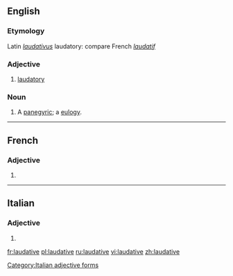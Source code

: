 ==English==

===Etymology===
Latin ''[[laudativus]]'' laudatory: compare French ''[[laudatif]]''

===Adjective===
{{en-adj}}

# [[laudatory]]

===Noun===
{{en-noun}}

# {{context|obsolete|lang=en}} A [[panegyric]]; a [[eulogy]].
#: {{rfquotek|Francis Bacon}}

----

==French==

===Adjective===
{{fr-adj-form}} {{g|f}}

# {{feminine of|laudatif|lang=fr}}

----

==Italian==

===Adjective===
{{head|it}} {{g|f}}

# {{feminine plural of|laudativo|lang=it}}

[[Category:Italian adjective forms]]

[[fr:laudative]]
[[pl:laudative]]
[[ru:laudative]]
[[vi:laudative]]
[[zh:laudative]]